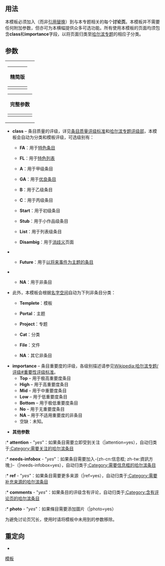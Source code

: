 <includeonly></includeonly><noinclude>{{template doc page viewed directly}}</noinclude>

== 用法 ==
本'''{{tl|哈尔滨专题}}'''模板必须加入（而非[[Help:引用替换|引用替换]]）到与本专题相关的每个'''讨论页'''。本模板并不需要任何附加参数，但亦可为本横幅提供众多可选功能。所有使用本模板的页面均须包含'''class'''和'''importance'''字段，以将页面归类至[[:Category:哈尔滨专题|哈尔滨专题]]的相应子分类。

== 参数 ==
{| align=right style="background:transparent; width:0"
|
{| class="wikitable"
|-
!精简版
|-
|<pre style="font-size:90%">{{哈尔滨专题
|class = 
|importance =
}}
</pre>
|}
{| class="wikitable"
|-
!完整参数
|-
|<pre style="font-size:90%">{{哈尔滨专题
|class = 
|importance =
|attention = 
|needs-infobox = 
|ref = 
|comments =
|photo =
|peer = 
|old-peer = 
}}
</pre>
|}
|}

* '''class''' – 条目质量的评级，详见[[Wikipedia:条目质量评级标准|条目质量评级标准]]和[[Wikipedia:哈尔滨专题/评级|哈尔滨专题评级部]]，本模板会自动为分类和模板评级，可选级别有：
** {{classicon|FA}} '''FA'''：用于[[Wikipedia:特色条目|特色条目]]
** {{classicon|FL}} '''FL'''：用于[[Wikipedia:特色列表|特色列表]]
** {{classicon|A}} '''A'''：用于甲级条目
** {{classicon|GA}} '''GA'''：用于[[Wikipedia:优良条目|优良条目]]
** {{classicon|B}} '''B'''：用于乙级条目
** {{classicon|C}} '''C'''：用于丙级条目
** {{classicon|Start}} '''Start'''：用于初级条目
** {{classicon|Stub}} '''Stub'''：用于小作品级条目
** {{classicon|List}} '''List'''：用于列表级条目
** {{classicon|Disambig}} '''Disambig'''：用于[[Wikipedia:消歧义|消歧义]]页面
<!--** {{classicon|Redirect}} '''Redirect'''：用于被分类的重定向页（如科名重定向）-->
<!--** {{classicon|Needed}} '''Needed'''：用于[[Wikipedia:条目请求|请求建立条目]]（模板放在未建立条目的讨论页）-->
** {{classicon|Future}} '''Future'''：用于[[WP:FUTURE|以将来事件为主题的条目]]
<!--** {{classicon|Current}} '''Current'''：用于[[Portal:新闻动态|近期将会迅速更新的条目]]-->
<!--** {{classicon|Merge}} '''Merge'''：用于被认为需要[[WP:合并|合并]]的条目-->
** {{classicon|NA}} '''NA'''：用于非条目
*此外，本模板会根据[[:WP:名字空间|名字空间]]自动为下列非条目分类：
**{{classicon|Template}} '''Templete'''：模板
**{{classicon|Portal}} '''Portal'''：主题
**{{classicon|Project}} '''Project'''：专题
**{{classicon|Cat}} '''Cat'''：分类
**{{classicon|File}} '''File'''：文件
**{{classicon|NA}} '''NA'''：其它非条目

* '''importance''' – 条目重要度的评级，各级别描述请参见[[Wikipedia:哈尔滨专题/评级#重要性评级标准]]。
**'''Top''' – 用于极高重要度条目
**'''High''' – 用于高重要度条目
**'''Mid''' –  用于中重要度条目
**'''Low''' –  用于低重要度条目
**'''Bottom''' – 用于极低重要度条目
**'''No''' – 用于无重要度条目
**'''NA''' – 用于不适用重要度的非条目
** 空缺：未知。

* '''其他参数'''
:* '''attention''' - "''yes''"：如果条目需要立即受到关注（|attention=yes），自动归类于[[:Category:需要关注的哈尔滨条目]]
:* '''needs-infobox''' - "''yes''"：如果条目需要加入-{zh-cn:信息框; zh-tw:資訊方塊;}-（|needs-infobox=yes），自动归类于[[:Category:需要信息框的哈尔滨条目]]
:* '''ref''' - "''yes''"：如果条目需要更多来源（|ref=yes），自动归类于[[:Category:需要补充来源的哈尔滨条目]]
:* '''comments''' - "''yes''"：如果条目的评级含有评论，自动归类于[[:Category:含有评论页的哈尔滨条目]]
:* '''photo''' - "''yes''"：如果條目需要添加圖片（|photo=yes）

为避免讨论页冗长，使用时请将模板中未用到的参数移除。

== 重定向 ==
* {{tl|WPHarbin}}
<includeonly>
<!-- ++++ PLEASE ADD CATEGORIES AND INTERWIKIS BELOW THIS LINE, THANK YOU. -->
[[Category:哈尔滨专题|模板]]

</includeonly>